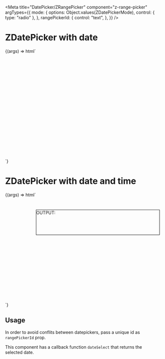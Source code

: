 


<Meta
  title="DatePicker/ZRangePicker"
  component="z-range-picker"
  argTypes={{
    mode: {
      options: Object.values(ZDatePickerMode),
      control: { type: "radio" },
    },
    rangePickerId: {
      control: "text",
    },
  }}
/>

# ZDatePicker with date

<Canvas>
  <Story
    name="ZDatePicker with date"
    args={{
      mode: "date",
      rangePickerId: "picker-01",
    }}
    height="180px"
  >
    {(args) => html`
      <div style="height:300px; padding-top:40px">
        <z-range-picker
          mode=${args.mode}
          rangePickerId=${args.rangePickerId}
          id=${args.rangePickerId}
        ></z-range-picker>
      </div>
      <script>
        const picker1 = document.getElementById("${args.rangePickerId}");
        picker1.addEventListener("dateSelect", (e) => console.log(e.detail));
      </script>
    `}
  </Story>
</Canvas>

# ZDatePicker with date and time

<Canvas>
  <Story
    name="ZDatePicker with date and time"
    args={{
      mode: "date-time",
      rangePickerId: "picker-02",
    }}
  >
    {(args) => html`
      <script>
        const picker2 = document.getElementById("${args.rangePickerId}");
        picker2.addEventListener("dateSelect", (e) => {
          const input = document.getElementById("output");
          input.innerHTML = e.detail;
        });
      </script>
      <div style="display:flex">
        <div style="height:300px; padding-top:40px">
          <z-range-picker
            mode=${args.mode}
            rangePickerId=${args.rangePickerId}
            id=${args.rangePickerId}
          ></z-range-picker>
        </div>
        <div
          style="display:flex; flex-direction: column; margin-left: 100px; border:1px solid black; width:400px; margin-top:40px; height:80px"
        >
          <span>OUTPUT:</span>
          <br />
          <span id="output" />
        </div>
      </div>
    `}
  </Story>
</Canvas>

## Usage

In order to avoid conflits between datepickers, pass a unique id as `rangePickerId` prop.

This component has a callback function `dateSelect` that returns the selected date.

